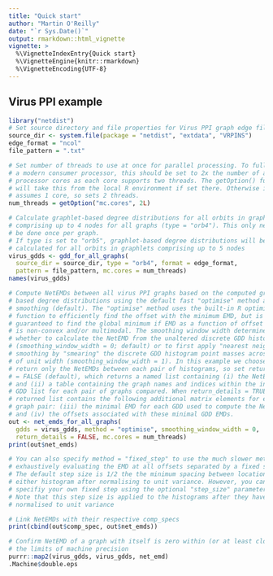 ```yaml
---
title: "Quick start"
author: "Martin O'Reilly"
date: "`r Sys.Date()`"
output: rmarkdown::html_vignette
vignette: >
  %\VignetteIndexEntry{Quick start}
  %\VignetteEngine{knitr::rmarkdown}
  %\VignetteEncoding{UTF-8}
---
```

## Virus PPI example
```r
library("netdist")
# Set source directory and file properties for Virus PPI graph edge files
source_dir <- system.file(package = "netdist", "extdata", "VRPINS")
edge_format = "ncol"
file_pattern = ".txt"

# Set number of threads to use at once for parallel processing. To fully utilise
# a modern consumer processor, this should be set to 2x the number of available
# processor cores as each core supports two threads. The getOption() function
# will take this from the local R environment if set there. Otherwise it 
# assumes 1 core, so sets 2 threads.
num_threads = getOption("mc.cores", 2L)

# Calculate graphlet-based degree distributions for all orbits in graphlets 
# comprising up to 4 nodes for all graphs (type = "orb4"). This only needs to 
# be done once per graph. 
# If type is set to "orb5", graphlet-based degree distributions will be 
# calculated for all orbits in graphlets comprising up to 5 nodes
virus_gdds <- gdd_for_all_graphs(
  source_dir = source_dir, type = "orb4", format = edge_format, 
  pattern = file_pattern, mc.cores = num_threads)
names(virus_gdds)

# Compute NetEMDs between all virus PPI graphs based on the computed graphlet- 
# based degree distributions using the default fast "optimise" method and no
# smoothing (default). The "optimise" method uses the built-in R optimise
# function to efficiently find the offset with the minimum EMD, but is not
# guaranteed to find the global minimum if EMD as a function of offset
# is non-convex and/or multimodal. The smoothing window width determines 
# whether to calculate the NetEMD from the unaltered discrete GDD histograms
# (smoothing_window_width = 0; default) or to first apply "nearest neighbour" 
# smoothing by "smearing" the discrete GDD histogram point masses across bins 
# of unit width (smoothing_window_width = 1). In this example we choose to 
# return only the NetEMDs between each pair of histograms, so set return_details 
# = FALSE (default), which returns a named list containing (i) the NetEMDs 
# and (ii) a table containing the graph names and indices within the input 
# GDD list for each pair of graphs compared. When return_details = TRUE the
# returned list contains the following additional matrix elements for each 
# graph pair: (iii) the minimal EMD for each GDD used to compute the NetEMD  
# and (iv) the offsets associated with these minimal GDD EMDs.
out <- net_emds_for_all_graphs(
  gdds = virus_gdds, method = "optimise", smoothing_window_width = 0, 
  return_details = FALSE, mc.cores = num_threads)
print(out$net_emds)

# You can also specify method = "fixed_step" to use the much slower method of 
# exhaustively evaluating the EMD at all offsets separated by a fixed step. 
# The default step size is 1/2 the the minimum spacing between locations in 
# either histogram after normalising to unit variance. However, you can 
# specifiy your own fixed step using the optional "step_size" parameter.
# Note that this step size is applied to the histograms after they have been 
# normalised to unit variance

# Link NetEMDs with their respective comp_specs
print(cbind(out$comp_spec, out$net_emds))

# Confirm NetEMD of a graph with itself is zero within (or at least close to)
# the limits of machine precision
purrr::map2(virus_gdds, virus_gdds, net_emd)
.Machine$double.eps
```

